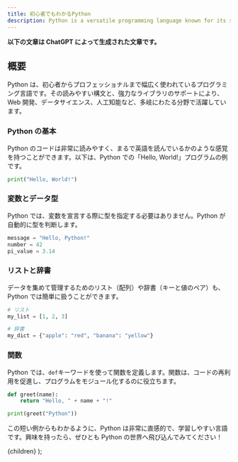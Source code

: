 ```yaml
---
title: 初心者でもわかるPython
description: Python is a versatile programming language known for its simplicity and readability, making it great for beginners. It's widely used for web development, data analysis, artificial intelligence, and more, due to its extensive libraries and frameworks.
---
```


**以下の文章は ChatGPT によって生成された文章です。**

## 概要

Python は、初心者からプロフェッショナルまで幅広く使われているプログラミング言語です。その読みやすい構文と、強力なライブラリのサポートにより、Web 開発、データサイエンス、人工知能など、多岐にわたる分野で活躍しています。

### Python の基本

Python のコードは非常に読みやすく、まるで英語を読んでいるかのような感覚を持つことができます。以下は、Python での「Hello, World!」プログラムの例です。

```python
print("Hello, World!")
```

### 変数とデータ型

Python では、変数を宣言する際に型を指定する必要はありません。Python が自動的に型を判断します。

```python
message = "Hello, Python!"
number = 42
pi_value = 3.14
```

### リストと辞書

データを集めて管理するためのリスト（配列）や辞書（キーと値のペア）も、Python では簡単に扱うことができます。

```python
# リスト
my_list = [1, 2, 3]

# 辞書
my_dict = {"apple": "red", "banana": "yellow"}
```

### 関数

Python では、`def`キーワードを使って関数を定義します。関数は、コードの再利用を促進し、プログラムをモジュール化するのに役立ちます。

```python
def greet(name):
    return "Hello, " + name + "!"

print(greet("Python"))
```

この短い例からもわかるように、Python は非常に直感的で、学習しやすい言語です。興味を持ったら、ぜひとも Python の世界へ飛び込んでみてください！

  <BaseLayout title='初心者でもわかるPython'>{children}</BaseLayout>
);
